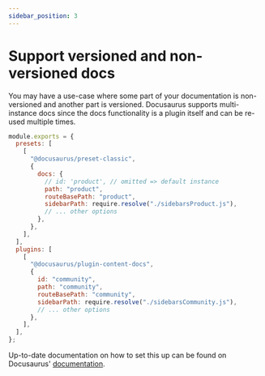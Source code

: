 ```yaml
---
sidebar_position: 3
---
```


# Support versioned and non-versioned docs

You may have a use-case where some part of your documentation is non-versioned and another part is versioned. Docusaurus supports multi-instance docs since the docs functionality is a plugin itself and can be re-used multiple times.

```js title="docusaurus.config.js" {6-11,18-24}
module.exports = {
  presets: [
    [
      "@docusaurus/preset-classic",
      {
        docs: {
          // id: 'product', // omitted => default instance
          path: "product",
          routeBasePath: "product",
          sidebarPath: require.resolve("./sidebarsProduct.js"),
          // ... other options
        },
      },
    ],
  ],
  plugins: [
    [
      "@docusaurus/plugin-content-docs",
      {
        id: "community",
        path: "community",
        routeBasePath: "community",
        sidebarPath: require.resolve("./sidebarsCommunity.js"),
        // ... other options
      },
    ],
  ],
};
```

Up-to-date documentation on how to set this up can be found on Docusaurus' [documentation](https://docusaurus.io/docs/docs-multi-instance#use-cases).
